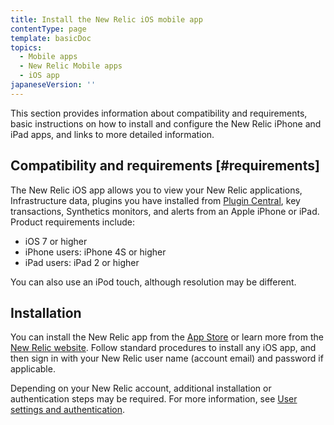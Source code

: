 ```yaml
---
title: Install the New Relic iOS mobile app
contentType: page
template: basicDoc
topics:
  - Mobile apps
  - New Relic Mobile apps
  - iOS app
japaneseVersion: ''
---
```


This section provides information about compatibility and requirements, basic instructions on how to install and configure the New Relic iPhone and iPad apps, and links to more detailed information.

## Compatibility and requirements [#requirements]

The New Relic iOS app allows you to view your New Relic applications, Infrastructure data, plugins you have installed from [Plugin Central](/docs/plugins/welcome-to-plugin-central), key transactions, Synthetics monitors, and alerts from an Apple iPhone or iPad. Product requirements include:

* iOS 7 or higher
* iPhone users: iPhone 4S or higher
* iPad users: iPad 2 or higher

You can also use an iPod touch, although resolution may be different.

## Installation

You can install the New Relic app from the [App Store](https://itunes.apple.com/us/app/new-relic/id594038638?ls=1&mt=8 "Link opens in a new window") or learn more from the [New Relic website](https://newrelic.com/mobility). Follow standard procedures to install any iOS app, and then sign in with your New Relic user name (account email) and password if applicable.

Depending on your New Relic account, additional installation or authentication steps may be required. For more information, see [User settings and authentication](/docs/ios/ios-user-settings-and-authentication).
